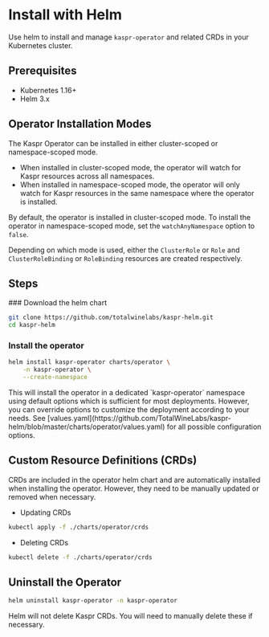 
# Install with Helm

Use helm to install and manage `kaspr-operator` and related CRDs in your Kubernetes cluster.

## Prerequisites

- Kubernetes 1.16+
- Helm 3.x

## Operator Installation Modes

The Kaspr Operator can be installed in either cluster-scoped or namespace-scoped mode.
* When installed in cluster-scoped mode, the operator will watch for Kaspr resources across all namespaces.
* When installed in namespace-scoped mode, the operator will only watch for Kaspr resources in the same namespace where the operator is installed.

By default, the operator is installed in cluster-scoped mode. To install the operator in namespace-scoped mode, set the `watchAnyNamespace` option to `false`.

Depending on which mode is used, either the `ClusterRole` or `Role` and `ClusterRoleBinding` or `RoleBinding` resources are created respectively.

## Steps

<Steps>
### Download the helm chart

```bash
git clone https://github.com/totalwinelabs/kaspr-helm.git
cd kaspr-helm
```
 
### Install the operator
 
```bash
helm install kaspr-operator charts/operator \
    -n kaspr-operator \
    --create-namespace
```
<Callout type="info" emoji="ℹ️">
This will install the operator in a dedicated `kaspr-operator` namespace using default options 
which is sufficient for most deployments. However, you can override options to customize the 
deployment according to your needs. See [values.yaml](https://github.com/TotalWineLabs/kaspr-helm/blob/master/charts/operator/values.yaml) 
for all possible configuration options.
</Callout>

</Steps>

## Custom Resource Definitions (CRDs)

CRDs are included in the operator helm chart and are automatically installed when installing the operator. 
However, they need to be manually updated or removed when necessary.

* Updating CRDs
```bash
kubectl apply -f ./charts/operator/crds
```

* Deleting CRDs
```bash
kubectl delete -f ./charts/operator/crds
```

## Uninstall the Operator

```bash
helm uninstall kaspr-operator -n kaspr-operator
```

<Callout type="info" emoji="ℹ️">
Helm will not delete Kaspr CRDs. You will need to manually delete these if necessary.
</Callout>